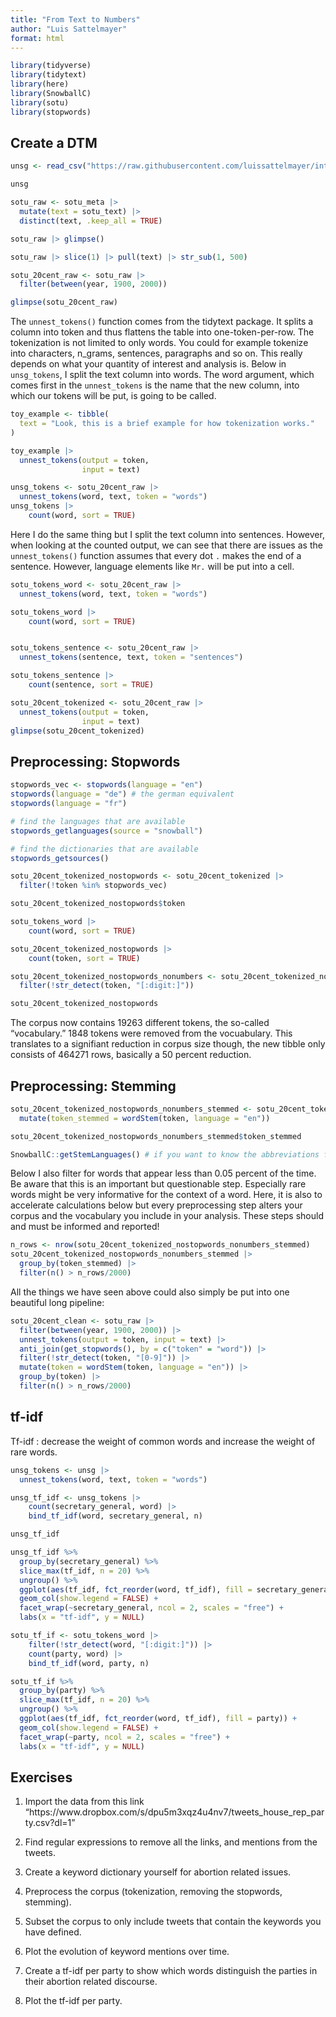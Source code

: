 ```yaml
---
title: "From Text to Numbers"
author: "Luis Sattelmayer"
format: html
---
```



```r
library(tidyverse)
library(tidytext)
library(here)
library(SnowballC)
library(sotu)
library(stopwords)
```

## Create a DTM

```r
unsg <- read_csv("https://raw.githubusercontent.com/luissattelmayer/intro-css/refs/heads/main/data/unsg_dataset.csv")

unsg
```


```r
sotu_raw <- sotu_meta |> 
  mutate(text = sotu_text) |> 
  distinct(text, .keep_all = TRUE)

sotu_raw |> glimpse()
```


```r
sotu_raw |> slice(1) |> pull(text) |> str_sub(1, 500)
```

```r
sotu_20cent_raw <- sotu_raw |> 
  filter(between(year, 1900, 2000))

glimpse(sotu_20cent_raw)
```

The `unnest_tokens()` function comes from the tidytext package. It splits a column into token and thus flattens the table into one-token-per-row. The tokenization is not limited to only words. You could for example tokenize into characters, n_grams, sentences, paragraphs and so on. This really depends on what your quantity of interest and analysis is. Below in `unsg_tokens`, I split the text column into words. The word argument, which comes first in the `unnest_tokens` is the name that the new column, into which our tokens will be put, is going to be called.

```r
toy_example <- tibble(
  text = "Look, this is a brief example for how tokenization works."
)

toy_example |> 
  unnest_tokens(output = token, 
                input = text)
```



```r
unsg_tokens <- sotu_20cent_raw |> 
  unnest_tokens(word, text, token = "words")
unsg_tokens |> 
    count(word, sort = TRUE)
```


Here I do the same thing but I split the text column into sentences. However, when looking at the counted output, we can see that there are issues as the `unnest_tokens()` function assumes that every dot `.` makes the end of a sentence. However, language elements like `Mr. ` will be put into a cell. 

```r
sotu_tokens_word <- sotu_20cent_raw |> 
  unnest_tokens(word, text, token = "words")

sotu_tokens_word |> 
    count(word, sort = TRUE)


sotu_tokens_sentence <- sotu_20cent_raw |> 
  unnest_tokens(sentence, text, token = "sentences")

sotu_tokens_sentence |> 
    count(sentence, sort = TRUE)
```


```r
sotu_20cent_tokenized <- sotu_20cent_raw |> 
  unnest_tokens(output = token, 
                input = text)
glimpse(sotu_20cent_tokenized)
```

## Preprocessing: Stopwords

```r
stopwords_vec <- stopwords(language = "en")
stopwords(language = "de") # the german equivalent
stopwords(language = "fr")
```

```r
# find the languages that are available
stopwords_getlanguages(source = "snowball")
```

```r
# find the dictionaries that are available
stopwords_getsources()
```

```r
sotu_20cent_tokenized_nostopwords <- sotu_20cent_tokenized |> 
  filter(!token %in% stopwords_vec)

sotu_20cent_tokenized_nostopwords$token
```


```r
sotu_tokens_word |> 
    count(word, sort = TRUE)

sotu_20cent_tokenized_nostopwords |> 
    count(token, sort = TRUE)
```


```r
sotu_20cent_tokenized_nostopwords_nonumbers <- sotu_20cent_tokenized_nostopwords |> 
  filter(!str_detect(token, "[:digit:]"))

sotu_20cent_tokenized_nostopwords
```

The corpus now contains 19263 different tokens, the so-called “vocabulary.” 1848 tokens were removed from the vocuabulary. This translates to a signifiant reduction in corpus size though, the new tibble only consists of 464271 rows, basically a 50 percent reduction. 


## Preprocessing: Stemming

```r
sotu_20cent_tokenized_nostopwords_nonumbers_stemmed <- sotu_20cent_tokenized_nostopwords_nonumbers |> 
  mutate(token_stemmed = wordStem(token, language = "en"))

sotu_20cent_tokenized_nostopwords_nonumbers_stemmed$token_stemmed

```


```r
SnowballC::getStemLanguages() # if you want to know the abbreviations for other languages as well
```



Below I also filter for words that appear less than 0.05 percent of the time. Be aware that this is an important but questionable step. Especially rare words might be very informative for the context of a word. Here, it is also to accelerate calculations below but every preprocessing step alters your corpus and the vocabulary you include in your analysis. These steps should and must be informed and reported! 

```r
n_rows <- nrow(sotu_20cent_tokenized_nostopwords_nonumbers_stemmed)
sotu_20cent_tokenized_nostopwords_nonumbers_stemmed |> 
  group_by(token_stemmed) |> 
  filter(n() > n_rows/2000)
```

All the things we have seen above could also simply be put into one beautiful long pipeline: 

```r
sotu_20cent_clean <- sotu_raw |> 
  filter(between(year, 1900, 2000)) |> 
  unnest_tokens(output = token, input = text) |> 
  anti_join(get_stopwords(), by = c("token" = "word")) |> 
  filter(!str_detect(token, "[0-9]")) |> 
  mutate(token = wordStem(token, language = "en")) |> 
  group_by(token) |> 
  filter(n() > n_rows/2000)
```


## tf-idf


Tf-idf : decrease the weight of common words and increase the weight of rare words.

```r
unsg_tokens <- unsg |> 
  unnest_tokens(word, text, token = "words")

unsg_tf_idf <- unsg_tokens |> 
    count(secretary_general, word) |> 
    bind_tf_idf(word, secretary_general, n)

unsg_tf_idf
```

```r
unsg_tf_idf %>%
  group_by(secretary_general) %>%
  slice_max(tf_idf, n = 20) %>%
  ungroup() %>%
  ggplot(aes(tf_idf, fct_reorder(word, tf_idf), fill = secretary_general)) +
  geom_col(show.legend = FALSE) +
  facet_wrap(~secretary_general, ncol = 2, scales = "free") +
  labs(x = "tf-idf", y = NULL)
```


```r
sotu_tf_if <- sotu_tokens_word |> 
    filter(!str_detect(word, "[:digit:]")) |> 
    count(party, word) |> 
    bind_tf_idf(word, party, n)

sotu_tf_if %>%
  group_by(party) %>%
  slice_max(tf_idf, n = 20) %>%
  ungroup() %>%
  ggplot(aes(tf_idf, fct_reorder(word, tf_idf), fill = party)) +
  geom_col(show.legend = FALSE) +
  facet_wrap(~party, ncol = 2, scales = "free") +
  labs(x = "tf-idf", y = NULL)
```


## Exercises

1. Import the data from this link "https://www.dropbox.com/s/dpu5m3xqz4u4nv7/tweets_house_rep_party.csv?dl=1"

2. Find regular expressions to remove all the links, and mentions from the tweets.

3. Create a keyword dictionary yourself for abortion related issues.

4. Preprocess the corpus (tokenization, removing the stopwords, stemming).

5. Subset the corpus to only include tweets that contain the keywords you have defined.

6. Plot the evolution of keyword mentions over time. 

7. Create a tf-idf per party to show which words distinguish the parties in their abortion related discourse.

8. Plot the tf-idf per party.




